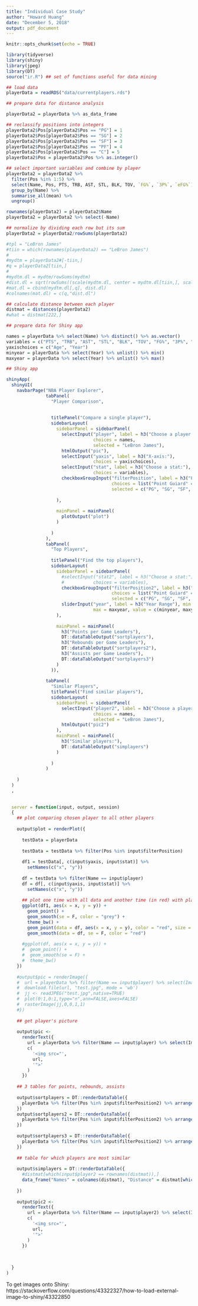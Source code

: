 ---
title: "Individual Case Study"
author: "Howard Huang"
date: "December 5, 2018"
output: pdf_document
---

```{r setup, include=FALSE}
knitr::opts_chunk$set(echo = TRUE)
```

```{r}

library(tidyverse)
library(shiny)
library(jpeg)
library(DT)
source("ir.R") ## set of functions useful for data mining

```

```{r}

## load data
playerData = readRDS("data/currentplayers.rds")

```

```{r}

## prepare data for distance analysis

playerData2 = playerData %>% as_data_frame

## reclassify positions into integers
playerData2$Pos[playerData2$Pos == "PG"] = 1
playerData2$Pos[playerData2$Pos == "SG"] = 2
playerData2$Pos[playerData2$Pos == "SF"] = 3
playerData2$Pos[playerData2$Pos == "PF"] = 4
playerData2$Pos[playerData2$Pos == "C"] = 5
playerData2$Pos = playerData2$Pos %>% as.integer()

## select important variables and combine by player
playerData2 = playerData2 %>%
  filter(Pos %in% 1:5) %>%
  select(Name, Pos, PTS, TRB, AST, STL, BLK, TOV, `FG%`, `3P%`, `eFG%`) %>%
  group_by(Name) %>%
  summarise_all(mean) %>%
  ungroup()

rownames(playerData2) = playerData2$Name
playerData2 = playerData2 %>% select(-Name)

## normalize by dividing each row but its sum
playerData2 = playerData2/rowSums(playerData2)

#tpl = "LeBron James"
#tiin = which(rownames(playerData2) == "LeBron James")
#
#mydtm = playerData2#[-tiin,]
#q = playerData2[tiin,]
#
#mydtm.dl = mydtm/rowSums(mydtm)
#dist.dl = sqrt(rowSums((scale(mydtm.dl, center = mydtm.dl[tiin,], scale = F)^2)))
#mat.dl = cbind(mydtm.dl[,q], dist.dl)
#colnames(mat.dl) = c(q,"dist.dl")

## calculate distance between each player
distmat = distances(playerData2)
#what = distmat[222,]

```

```{r}

## prepare data for Shiny app

names = playerData %>% select(Name) %>% distinct() %>% as.vector()
variables = c("PTS", "TRB", "AST", "STL", "BLK", "TOV", "FG%", "3P%", "eFG%")
yaxischoices = c("Age", "Year")
minyear = playerData %>% select(Year) %>% unlist() %>% min()
maxyear = playerData %>% select(Year) %>% unlist() %>% max()


```

```{r}

## Shiny app

shinyApp(
  shinyUI(
    navbarPage("NBA Player Explorer", 
               tabPanel(
                 "Player Comparison",
                 
                 
                 titlePanel("Compare a single player"),
                 sidebarLayout(
                   sidebarPanel = sidebarPanel(
                     selectInput("player", label = h3("Choose a player:"),
                                 choices = names,
                                 selected = "LeBron James"),
                     htmlOutput("pic"),
                     selectInput("yaxis", label = h3("X-axis:"),
                                 choices = yaxischoices),
                     selectInput("stat", label = h3("Choose a stat:"),
                                 choices = variables),
                     checkboxGroupInput("filterPosition", label = h3("Filter by position:"), 
                                        choices = list("Point Guiard" = "PG", "Shooting Guard" = "SG", "Small Forward" = "SF", "Power Forward" = "PF", "Center" = "C"),
                                        selected = c("PG", "SG", "SF", "PF", "C"))
                     
                   ),
                   
                   mainPanel = mainPanel(
                     plotOutput("plot")
                   )
                   
                 )
               ),
               tabPanel(
                 "Top Players",
                 
                 titlePanel("Find the top players"),
                 sidebarLayout(
                   sidebarPanel = sidebarPanel(
                     #selectInput("stat2", label = h3("Choose a stat:"),
                     #           choices = variables),
                     checkboxGroupInput("filterPosition2", label = h3("Filter by position:"), 
                                        choices = list("Point Guiard" = "PG", "Shooting Guard" = "SG", "Small Forward" = "SF", "Power Forward" = "PF", "Center" = "C"),
                                        selected = c("PG", "SG", "SF", "PF", "C")),
                     sliderInput("year", label = h3("Year Range"), min = minyear, 
                                 max = maxyear, value = c(minyear, maxyear))
                   ),
                   
                   mainPanel = mainPanel(
                     h3("Points per Game Leaders"),
                     DT::dataTableOutput("sortplayers"),
                     h3("Rebounds per Game Leaders"),
                     DT::dataTableOutput("sortplayers2"),
                     h3("Assists per Game Leaders"),
                     DT::dataTableOutput("sortplayers3")
                   )
                 )),
               
               tabPanel(
                 "Similar Players",
                 titlePanel("Find similar players"),
                 sidebarLayout(
                   sidebarPanel = sidebarPanel(
                     selectInput("player2", label = h3("Choose a player:"),
                                 choices = names,
                                 selected = "LeBron James"),
                     htmlOutput("pic2")
                   ),
                   mainPanel = mainPanel(
                     h3("Similar players:"),
                     DT::dataTableOutput("simplayers")
                   )
                   
                 )
               )
               
    )
  )
  ,
  
  
  server = function(input, output, session)
  {
    ## plot comparing chosen player to all other players
    
    output$plot = renderPlot({
      
      testData = playerData
      
      testData = testData %>% filter(Pos %in% input$filterPosition)
      
      df1 = testData[, c(input$yaxis, input$stat)] %>%
        setNames(c("x", "y"))
      
      df = testData %>% filter(Name == input$player)
      df = df[, c(input$yaxis, input$stat)] %>%
        setNames(c("x", "y"))
      
      ## plot one time with all data and another time (in red) with player of interest
      ggplot(df1, aes(x = x, y = y)) + 
        geom_point() +
        geom_smooth(se = F, color = "grey") + 
        theme_bw() + 
        geom_point(data = df, aes(x = x, y = y), color = "red", size = 3) + 
        geom_smooth(data = df, se = F, color = "red")
      
      #ggplot(df, aes(x = x, y = y)) + 
      #  geom_point() +
      #  geom_smooth(se = F) + 
      #  theme_bw()
    })
    
    #output$pic = renderImage({
    #  url = playerData %>% filter(Name == input$player) %>% select(Image) %>% distinct() %>% unlist() %>% as.character()
    #  download.file(url, "test.jpg", mode = 'wb')
    #  jj <- readJPEG("test.jpg",native=TRUE)
    #  plot(0:1,0:1,type="n",ann=FALSE,axes=FALSE)
    #  rasterImage(jj,0,0,1,1)
    #})
    
    ## get player's picture
    
    output$pic <-
      renderText({
        url = playerData %>% filter(Name == input$player) %>% select(Image) %>% distinct() %>% unlist() %>% as.character()
        c(
          '<img src="',
          url,
          '">'
        )
      })
    
    ## 3 tables for points, rebounds, assists
    
    output$sortplayers = DT::renderDataTable({
      playerData %>% filter(Pos %in% input$filterPosition2) %>% arrange(desc(PTS)) %>% select(Name, Year, PTS) %>% filter(Year %in% input$year[1]:input$year[2])
    })
    output$sortplayers2 = DT::renderDataTable({
      playerData %>% filter(Pos %in% input$filterPosition2) %>% arrange(desc(TRB)) %>% select(Name, Year, TRB) %>% filter(Year %in% input$year[1]:input$year[2])
    })
    
    output$sortplayers3 = DT::renderDataTable({
      playerData %>% filter(Pos %in% input$filterPosition2) %>% arrange(desc(AST)) %>% select(Name, Year, AST) %>% filter(Year %in% input$year[1]:input$year[2])
    })
    
    ## table for which players are most similar
    
    output$simplayers = DT::renderDataTable({
      #distmat[which(input$player2 == rownames(distmat)),]
      data_frame("Names" = colnames(distmat), "Distance" = distmat[which(input$player2 == rownames(distmat)),]) %>% arrange(Distance)
      
    })
    
    output$pic2 <-
      renderText({
        url = playerData %>% filter(Name == input$player2) %>% select(Image) %>% distinct() %>% unlist() %>% as.character()
        c(
          '<img src="',
          url,
          '">'
        )
      })
    
    
    
  }
)

```


To get images onto Shiny:
https://stackoverflow.com/questions/43322327/how-to-load-external-image-to-shiny/43322850